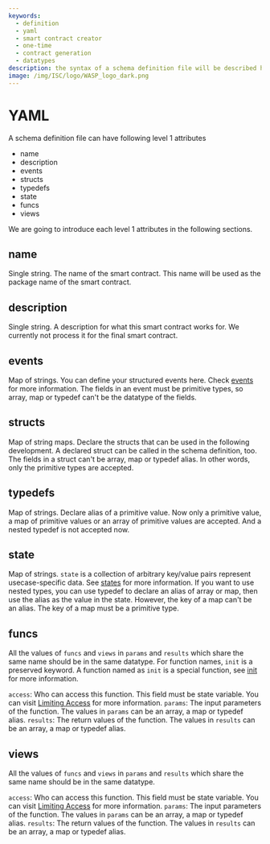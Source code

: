```yaml
---
keywords:
  - definition
  - yaml
  - smart contract creator
  - one-time
  - contract generation
  - datatypes
description: the syntax of a schema definition file will be described here.
image: /img/ISC/logo/WASP_logo_dark.png
---
```


# YAML

A schema definition file can have following level 1 attributes

- name
- description
- events
- structs
- typedefs
- state
- funcs
- views

We are going to introduce each level 1 attributes in the following sections.

## name

Single string. The name of the smart contract. This name will be used as the package name of the smart contract.

## description

Single string. A description for what this smart contract works for. We currently not process it for the final smart contract.

## events

Map of strings. You can define your structured events here. Check [events](./events.mdx) for more information.
The fields in an event must be primitive types, so array, map or typedef can't be the datatype of the fields.

## structs

Map of string maps. Declare the structs that can be used in the following development. A declared struct can be called in the schema definition, too.
The fields in a struct can't be array, map or typedef alias. In other words, only the primitive types are accepted.

## typedefs

Map of strings. Declare alias of a primitive value. Now only a primitive value, a map of primitive values or an array of primitive values are accepted.
And a nested typedef is not accepted now.

## state

Map of strings. `state` is a collection of arbitrary key/value pairs represent usecase-specific data. See [states](../core_concepts/states.md) for more information.
If you want to use nested types, you can use typedef to declare an alias of array or map, then use the alias as the value in the state.
However, the key of a map can't be an alias. The key of a map must be a primitive type.

## funcs

All the values of `funcs` and `views` in `params` and `results` which share the same name should be in the same datatype.
For function names, `init` is a preserved keyword. A function named as `init` is a special function, see [init](./init.mdx) for more information.

`access`: Who can access this function. This field must be state variable. You can visit [Limiting Access](./access.mdx#limiting-access) for more information.
`params`: The input parameters of the function. The values in `params` can be an array, a map or typedef alias.
`results`: The return values of the function. The values in `results` can be an array, a map or typedef alias.

## views

All the values of `funcs` and `views` in `params` and `results` which share the same name should be in the same datatype.

`access`: Who can access this function. This field must be state variable. You can visit [Limiting Access](./access.mdx#limiting-access) for more information.
`params`: The input parameters of the function. The values in `params` can be an array, a map or typedef alias.
`results`: The return values of the function. The values in `results` can be an array, a map or typedef alias.
